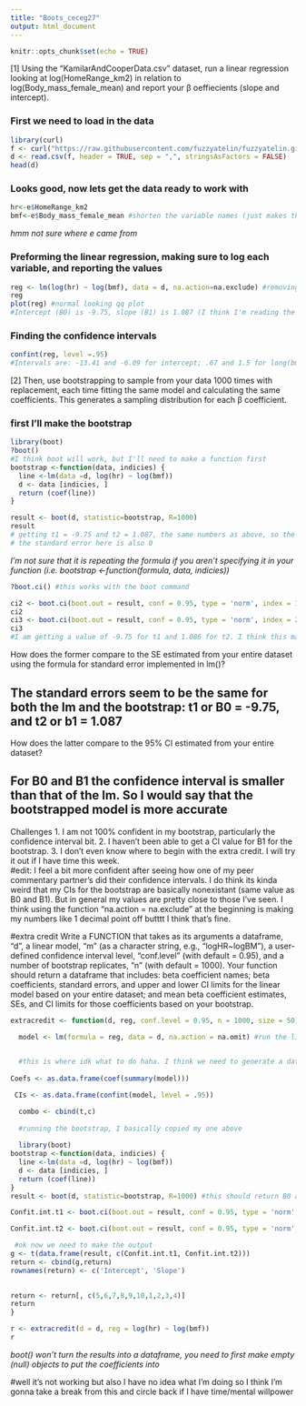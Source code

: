 ```yaml
---
title: "Boots_ceceg27"
output: html_document
---
```


```r
knitr::opts_chunk$set(echo = TRUE)
```

[1] Using the “KamilarAndCooperData.csv” dataset, run a linear regression looking at log(HomeRange_km2) in relation to log(Body_mass_female_mean) and report your β oeffiecients (slope and intercept).

### First we need to load in the data 
```r
library(curl)
f <- curl("https://raw.githubusercontent.com/fuzzyatelin/fuzzyatelin.github.io/master/AN588_Fall21/KamilarAndCooperData.csv")
d <- read.csv(f, header = TRUE, sep = ",", stringsAsFactors = FALSE)
head(d)
```
### Looks good, now lets get the data ready to work with 
```r
hr<-e$HomeRange_km2
bmf<-e$Body_mass_female_mean #shorten the variable names (just makes things easier)
```
*hmm not sure where e came from*

### Preforming the linear regression, making sure to log each variable, and reporting the values
```r
reg <- lm(log(hr) ~ log(bmf), data = d, na.action=na.exclude) #removing nas just in case
reg 
plot(reg) #normal looking qq plot
#Intercept (B0) is -9.75, slope (B1) is 1.087 (I think I'm reading the output right but these two values could be reversed)
```
### Finding the confidence intervals
```r
confint(reg, level =.95)
#Intervals are: -13.41 and -6.09 for intercept; .67 and 1.5 for long(bmf)
```

[2] Then, use bootstrapping to sample from your data 1000 times with replacement, each time fitting the same model and calculating the same coefficients. This generates a sampling distribution for each β coefficient.

### first I'll make the bootstrap 
```r
library(boot)
?boot()
#I think boot will work, but I'll need to make a function first
bootstrap <-function(data, indicies) {
  line <-lm(data =d, log(hr) ~ log(bmf))
  d <- data [indicies, ]
  return (coef(line))
}

result <- boot(d, statistic=bootstrap, R=1000)
result
# getting t1 = -9.75 and t2 = 1.087, the same numbers as above, so the SE is the same for both the regression and the bootstrap
# the standard error here is also 0
```
*I'm not sure that it is repeating the formula if you aren't specifying it in your function (i.e. bootstrap <-function(formula, data, indicies))*

```r
?boot.ci() #this works with the boot command 

ci2 <- boot.ci(boot.out = result, conf = 0.95, type = 'norm', index = 1)
ci2
ci3 <- boot.ci(boot.out = result, conf = 0.95, type = 'norm', index = 2)
ci3
#I am getting a value of -9.75 for t1 and 1.086 for t2. I think this makes sense 
```

How does the former compare to the SE estimated from your entire dataset using the formula for standard error implemented in lm()?

## The standard errors seem to be the same for both the lm and the bootstrap: t1 or B0 = -9.75, and t2 or b1 = 1.087

How does the latter compare to the 95% CI estimated from your entire dataset?

## For B0 and B1 the confidence interval is smaller than that of the lm. So I would say that the bootstrapped model is more accurate 

Challenges 
1. I am not 100% confident in my bootstrap, particularly the confidence interval bit. 
2. I haven't been able to get a CI value for B1 for the bootstrap. 
3. I don't even know where to begin with the extra credit. I will try it out if I have time this week.  
#edit: I feel a bit more confident after seeing how one of my peer commentary partner's did their confidence intervals. I do think its kinda weird that my CIs for the bootstrap are basically nonexistant (same value as B0 and B1). But in general my values are pretty close to those I've seen. I think using the function "na.action = na.exclude" at the beginning is making my numbers like 1 decimal point off butttt I think that's fine. 

#extra credit
Write a FUNCTION that takes as its arguments a dataframe, “d”, a linear model, “m” (as a character string, e.g., “logHR~logBM”), a user-defined confidence interval level, “conf.level” (with default = 0.95), and a number of bootstrap replicates, “n” (with default = 1000). Your function should return a dataframe that includes: beta coefficient names; beta coefficients, standard errors, and upper and lower CI limits for the linear model based on your entire dataset; and mean beta coefficient estimates, SEs, and CI limits for those coefficients based on your bootstrap.

```r
extracredit <- function(d, reg, conf.level = 0.95, n = 1000, size = 50) { #set up the parameters

  model <- lm(formula = reg, data = d, na.action = na.omit) #run the linear reg

  
  #this is where idk what to do haha. I think we need to generate a data frame with the coefs and cis
  
Coefs <- as.data.frame(coef(summary(model)))

 CIs <- as.data.frame(confint(model, level = .95))

  combo <- cbind(t,c)
  
  #running the bootstrap, I basically copied my one above
  
  library(boot)
bootstrap <-function(data, indicies) {
  line <-lm(data =d, log(hr) ~ log(bmf))
  d <- data [indicies, ]
  return (coef(line))
}
result <- boot(d, statistic=bootstrap, R=1000) #this should return B0 and B1

Confit.int.t1 <- boot.ci(boot.out = result, conf = 0.95, type = 'norm', index = 1)

Confit.int.t2 <- boot.ci(boot.out = result, conf = 0.95, type = 'norm', index = 2)

 #ok now we need to make the output
g <- t(data.frame(result, c(Confit.int.t1, Confit.int.t2)))
return <- cbind(g,return)
rownames(return) <- c('Intercept', 'Slope')

  
return <- return[, c(5,6,7,8,9,10,1,2,3,4)]
return
}
```

```r
r <- extracredit(d = d, reg = log(hr) ~ log(bmf)) 
r
```

*boot() won't turn the results into a dataframe, you need to first make empty (null) objects to put the coefficients into*

#well it's not working but also I have no idea what I'm doing so I think I'm gonna take a break from this and circle back if I have time/mental willpower